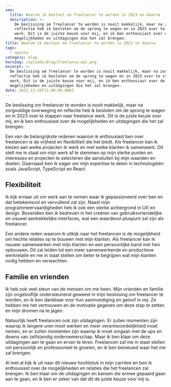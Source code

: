 ```yaml
---
seo:
  title: Waarom ik besloot om freelancer te worden in 2023 en daarna
  description: >-
    De beslissing om freelancer te worden is nooit makkelijk, maar na zorgvuldige overweging en
    reflectie heb ik besloten om de sprong te wagen en in 2023 over te stappen naar freelance
    werk. Dit is de juiste keuze voor mij, en ik ben enthousiast over de
    mogelijkheden en uitdagingen die het zal brengen.
title: Waarom ik besloot om freelancer te worden in 2023 en daarna
tags:
  - opinie
category: blog
heroImg: /uploads/blog/freelance-owl.png
excerpt: >-
  De beslissing om freelancer te worden is nooit makkelijk, maar na zorgvuldige overweging en
  reflectie heb ik besloten om de sprong te wagen en in 2023 over te stappen naar freelance
  werk. Dit is de juiste keuze voor mij, en ik ben enthousiast over de
  mogelijkheden en uitdagingen die het zal brengen.
date: 2022-12-26T11:00:00.000Z
---
```


De beslissing om freelancer te worden is nooit makkelijk, maar na zorgvuldige overweging en
reflectie heb ik besloten om de sprong te wagen en in 2023 over te stappen naar freelance
werk. Dit is de juiste keuze voor mij, en ik ben enthousiast over de
mogelijkheden en uitdagingen die het zal brengen.

Een van de belangrijkste redenen waarom ik enthousiast ben over freelancen is de vrijheid en
flexibiliteit die het biedt. Als freelancer kan ik kiezen aan welke projecten ik werk en
met welke klanten ik samenwerk. Dit stelt me in staat om mijn werk af te stemmen op mijn sterke punten en
interesses en projecten te selecteren die aansluiten bij mijn waarden en doelen. Daarnaast
ben ik eager om mijn expertise te delen in technologieën zoals JavaScript,
TypeScript en React.

## Flexibiliteit

Ik kijk ernaar uit om werk aan te nemen waar ik gepassioneerd over ben en
dat betekenisvol en vervullend zal zijn. Naast mijn programmeervaardigheden heb
ik ook een sterke achtergrond in UX en design. Bovendien ben ik bedreven in
het creëren van gebruiksvriendelijke en visueel aantrekkelijke interfaces, wat een
waardevol pluspunt zal zijn als freelancer.

Een andere reden waarom ik uitkijk naar het freelancen is de mogelijkheid om
hechte relaties op te bouwen met mijn klanten. Als freelancer kan ik nauwer
samenwerken met mijn klanten en een persoonlijke band met hen opbouwen. Dit zal leiden tot
een meer samenwerkende en productieve werkrelatie en me in staat stellen om beter
te begrijpen wat mijn klanten nodig hebben en verwachten.

## Familie en vrienden

Ik heb ook veel steun van de mensen om me heen. Mijn vrienden en familie zijn
ongelooflijk ondersteunend geweest in mijn beslissing om freelancer te worden, en ik ben dankbaar voor
hun aanmoediging en geloof in mij. Ze hebben me het vertrouwen en
de motivatie gegeven om deze stap te zetten en mijn dromen na te jagen.

Natuurlijk heeft freelancen ook zijn uitdagingen. Er zullen momenten zijn waarop ik
langere uren moet werken en meer verantwoordelijkheid moet nemen, en er zullen momenten zijn
waarop ik moet omgaan met de ups en downs van zelfstandig ondernemerschap. Maar ik ben klaar om
deze uitdagingen aan te gaan en ervan te leren. Freelancen zal me in staat stellen om
persoonlijk en professioneel te groeien, en ik ben benieuwd waar het me zal brengen.

Al met al kijk ik uit naar dit nieuwe hoofdstuk in mijn carrière en ben ik enthousiast over
de mogelijkheden en relaties die het freelancen zal brengen. Ik ben klaar om
de uitdagingen en kansen die ermee gepaard gaan aan te gaan, en ik ben er zeker van
dat dit de juiste keuze voor mij is.
